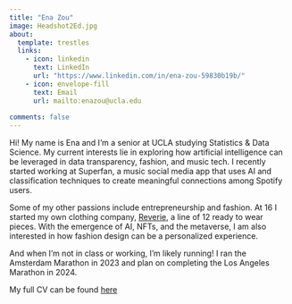 ```yaml
---
title: "Ena Zou"
image: Headshot2Ed.jpg
about:
  template: trestles
  links:
    - icon: linkedin
      text: LinkedIn
      url: "https://www.linkedin.com/in/ena-zou-59830b19b/"
    - icon: envelope-fill
      text: Email
      url: mailto:enazou@ucla.edu
      
comments: false
---
```


Hi! My name is Ena and I'm a senior at UCLA studying Statistics & Data Science. My current interests lie in exploring how artificial intelligence can be leveraged in data transparency, fashion, and music tech. I recently started working at Superfan, a music social media app that uses AI and classification techniques to create meaningful connections among Spotify users. 

Some of my other passions include entrepreneurship and fashion. At 16 I started my own clothing company, <a href="https://enastz.wixsite.com/mysite">Reverie</a>, a line of 12 ready to wear pieces. With the emergence of AI, NFTs, and the metaverse, I am also interested in how fashion design can be a personalized experience.

And when I'm not in class or working, I'm likely running! I ran the Amsterdam Marathon in 2023 and plan on completing the Los Angeles Marathon in 2024.

My full CV can be found [here](/docs/EZresume24.pdf "CV")
